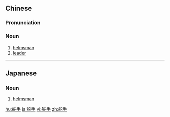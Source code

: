 ==Chinese==
{{zh-forms}}

===Pronunciation===
{{zh-pron
|m=duòshǒu
|c=to4 sau2
|cat=n
}}

===Noun===
{{zh-noun}}

# [[helmsman]]
# [[leader]]

----

==Japanese==
{{ja-kanjitab|だ|しゅ|yomi=on}}

===Noun===
{{ja-noun|だしゅ}}

# [[helmsman]]

[[hu:舵手]]
[[ja:舵手]]
[[vi:舵手]]
[[zh:舵手]]